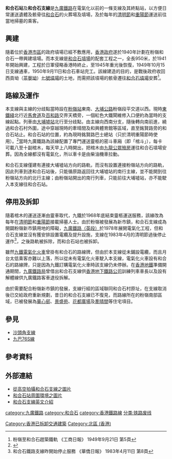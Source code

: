 {{Infobox rail line
|name=和合石支線
|eng_name={{lang|en|Wo Hop Shek Branch}}
|color=#000000
|image=File:WoHopShekBranch.png
|caption=和合石支線地圖
|type=[[火車|火車]]
|system=[[九廣鐵路|九廣鐵路]]
|locale={{flag|British Hong Kong}}
|status=已拆卸，現成為粉嶺南住宅區
|start=(← [[大埔墟站|大埔墟站]])
|end='''和合石站'''
|stations=1個
|ridership2=
|open=1949年10月15日
|stop_operation=1983年4月10日
|stock=九廣鐵路列車
|linelength=0.95公里
|gauge=1435毫米 （[[標準鐵軌|標準鐵軌]]）
|max_speed=
|map=
|collapsed=no}}

{{香港鐵路車站
|name=和合石
|engname=Wo Hop Shek
|nametype=station
|livery=#000000
|namecolour=#FFFFFF
|linecolour=#000000
|image=Wo Hop Shek Station by 東方日報.png
|caption=和合石車站入口
|location=[[銘賢路|銘賢路]]
|line={{港鐵路線標誌|KCR-WHSB|SL}}
|stationhours=|hours=
|connection=[[香港巴士|巴士]]
|opened=1950年9月11日
|closed=1983年4月10日
|stationtype=地面車站
}}

'''和合石站'''及'''和合石支線'''是[[九廣鐵路|九廣鐵路]]在電氣化以前的一條支線及其終點站，以方便日常運送遺體及骸骨往[[和合石|和合石]]的火葬場及墳場，及於每年的[[清明節|清明節]]和[[重陽節|重陽節]]運送前往當地掃墓的乘客。

==興建==
隨着位於[[香港市區|香港市區]]的政府墳場已經不敷應用，[[香港政府|香港政府]]遂於1940年計劃在粉嶺和合石一帶興建墳場。而本支線是[[和合石墳場|和合石墳場]]的配套工程之一，全長950米，於1941年開始興建，工程於日軍侵略香港時終止，至1945年重光後恢復，1949年10月15日支線通車，1950年9月11日和合石車站完工。該線建造的目的，是戰後政府收回西貢坳（[[茶寮坳|茶寮坳]]）[[七號墳場|七號墳場]]的土地，而需把該墳場的骸骨遷往[[和合石墳場|和合石墳場]]安葬<ref>粉嶺至和合石趕築鐵軌 《工商日報》 1949年9月21日 第5頁</ref>。

==路線及運作==
本支線與主線的分歧點當時設在[[粉嶺站|粉嶺站]]東南、[[大埔公路|大埔公路]]粉嶺段平交道以西。現時[[東鐵綫|東鐵綫]]北行近[[馬會道|馬會道]]及[[百和路|百和路]]交界天橋旁，一個紅色大鐵閘維修入口便約為當時的支線起點。列車由[[香港鐵路博物館|大埔墟站]]北行至分歧點，由主線向西南分支，隨後轉向南前進，繞過和合石村外圍，途中穿越現時的牽晴間及和興體育館等區域，直至銘賢路旁的和合石站止。和合石站的位置，約為現時銘賢路巴士總站（只於清明重陽節時使用）。<ref>{{Cite web |url=http://notcomment.com/wp/?p=43649 |title=存档副本 |accessdate=2015-08-10 |archive-date=2019-09-15 |archive-url=https://web.archive.org/web/20190915030029/http://notcomment.com/wp/?p=43649 |dead-url=no }}</ref>當時九廣鐵路為該線配置了專門運送靈柩的密斗車廂（即「棺斗」），每卡可載八至十副棺木，每天早上八時開出，把棺木由[[九龍公眾殮房|九龍公眾殮房]]運往和合石墳場安葬。因為全線都沒有電氣化，所以車卡是由柴油機車拉動。

和合石支線僅建有連接大埔墟站方向的路軌，而沒有設置連接粉嶺站方向的路軌，因此列車到達和合石站後，只能循原路返回往大埔墟站的南行主線，並不能開到往粉嶺站方向的北行主線；由粉嶺站開出的南行列車，只能前往大埔墟站，亦不能駛入本支線往和合石站。

==停用及拆卸==
隨着棺木的運送逐漸由靈車取代，九鐵於1968年底結束靈柩運送服務，該線改為每年在[[清明節|清明節]]和[[重陽節|重陽節]]接載掃墓人士。由於粉嶺被發展為新市鎮，和合石支線成為開闢粉嶺新市鎮用地的障礙，[[東鐵綫|九廣鐵路（英段）]]於1978年展開電氣化工程，但和合石支線並沒有獲安排設置電纜及提升設施，支線在1983年4月的清明節過後停止運作<ref>和合石鐵路支線昨開始停止服務 《華僑日報》 1983年4月11日 第8頁</ref>，之後路軌被拆除，而和合石站也被拆卸。

雖然[[港鐵中期翻新列車|九鐵電氣化火車]]曾掛有和合石的路線牌，但由於本支線從未鋪設電纜，而且月台太低乘客亦難以上落，所以從未有電氣化火車駛入本支線，電氣化火車設有和合石的路線牌，只是因為九鐵訂購電氣化火車時該支線仍未停辦。在[[香港地鐵|香港地鐵]]準備開通期間，[[九廣鐵路局|九廣鐵路局]]曾借出和合石支線供[[港鐵公司|香港地下鐵路公司]]訓練列車車長以及設有解體線供九廣鐵路客車退役拆解。

由於需要配合粉嶺新市鎮的發展，支線行經的區域聯同和合石村原址，在支線取消後已交給政府重新規劃，昔日的和合石支線已不復見，而路線所在的粉嶺南部區域，已被發展為[[華心邨|華心邨]]、[[景盛苑|景盛苑]]、[[花都廣場|花都廣場]]及[[牽晴間|牽晴間]]等住宅項目。

{{和合石支線}}

==參見==
*[[沙頭角支線|沙頭角支線]]
*[[九龍巴士76S線|九巴76S線]]

==參考資料==
<references />

{{Commonscat|Wo Hop Shek Railway}}

==外部連結==
*[http://i117.photobucket.com/albums/o49/cl1403/KCRC_History/FAN_01b.jpg 從高空拍攝和合石支線之圖片]{{Wayback|url=http://i117.photobucket.com/albums/o49/cl1403/KCRC_History/FAN_01b.jpg |date=20190911011648 }}
*[http://i57.photobucket.com/albums/g237/calvinchau1026/others/21644215123070725903322183.jpg 和合石站周圍環境之圖片]{{Wayback|url=http://i57.photobucket.com/albums/g237/calvinchau1026/others/21644215123070725903322183.jpg |date=20190916202038 }}
*[http://industrialhistoryhk.org/hop-shek-spur-line/ 和合石支線英文介紹]{{Wayback|url=http://industrialhistoryhk.org/hop-shek-spur-line/ |date=20200928170632 }}

[[category:九廣鐵路|category:九廣鐵路]]
[[category:和合石|category:和合石]]
[[Category:香港已拆卸交通建築|Category:香港已拆卸交通建築]]
[[category:香港鐵路線|category:香港鐵路線]]
[[分类:铁路废线|分类:铁路废线]]
[[Category:北區_(香港)|Category:北區 (香港)]]